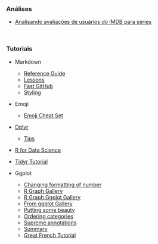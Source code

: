 
### Análises

- [Analisando avaliações de usuários do IMDB para séries](https://italo-batista.github.io/data-analyzis/analyzis_one/analyzis.html)


<br>

### Tutoriais 

- Markdown
    - [Reference Guide](https://www.rstudio.com/wp-content/uploads/2015/03/rmarkdown-reference.pdf) 
    - [Lessons](http://rmarkdown.rstudio.com/lesson-3.html) 
    - [Fast GitHub](https://guides.github.com/features/mastering-markdown/)
    - [Styling](http://rmarkdown.rstudio.com/html_document_format.html)

- Emoji
    - [Emoji Cheat Set](https://www.webpagefx.com/tools/emoji-cheat-sheet/)
    
- [Dplyr](https://cran.rstudio.com/web/packages/dplyr/vignettes/introduction.html)
  - [Tips](http://www.quantide.com/dplyr-do-tips-using-programming/)

- [R for Data Science](http://r4ds.had.co.nz/)

- [Tidyr Tutorial](http://data.library.virginia.edu/a-tidyr-tutorial/)

- Ggplot
  - [Changing formatting of number](http://stackoverflow.com/questions/11610377/how-do-i-change-the-formatting-of-numbers-on-an-axis-with-ggplot)
  - [R Graph Gallery](http://www.r-graph-gallery.com/)
  - [R Graph Ggplot Gallery](http://www.r-graph-gallery.com/portfolio/ggplot2-package/)
  - [From ggplot Gallery](http://r4stats.com/examples/graphics-ggplot2/)
  - [Putting some beauty](https://rud.is/b/2016/03/14/spinning-cycles-in-box-4-to-take-the-pies-out-of-pi-day/)
  - [Ordering categories](https://drsimonj.svbtle.com/ordering-categories-within-ggplot2-facets)
  - [Supreme annotations](https://rud.is/b/2016/03/16/supreme-annotations/)
  - [Summary](https://www.rstudio.com/wp-content/uploads/2015/03/ggplot2-cheatsheet.pdf)
  - [Great French Tutorial](https://bioinfo-fr.net/guide-de-demarrage-pour-ggplot2-un-package-graphique-pour-r)
  
  
  
  


